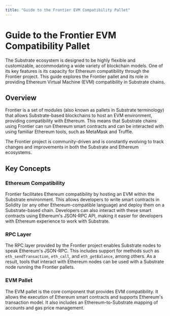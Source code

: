 ```yaml
---
title: "Guide to the Frontier EVM Compatibility Pallet"
---
```


# Guide to the Frontier EVM Compatibility Pallet

The Substrate ecosystem is designed to be highly flexible and customizable, accommodating a wide variety of blockchain models. One of its key features is its capacity for Ethereum compatibility through the Frontier project. This guide explores the Frontier pallet and its role in providing Ethereum Virtual Machine (EVM) compatibility in Substrate chains.

## Overview

Frontier is a set of modules (also known as pallets in Substrate terminology) that allows Substrate-based blockchains to host an EVM environment, providing compatibility with Ethereum. This means that Substrate chains using Frontier can run Ethereum smart contracts and can be interacted with using familiar Ethereum tools, such as MetaMask and Truffle.

The Frontier project is community-driven and is constantly evolving to track changes and improvements in both the Substrate and Ethereum ecosystems.

## Key Concepts

### Ethereum Compatibility

Frontier facilitates Ethereum compatibility by hosting an EVM within the Substrate environment. This allows developers to write smart contracts in Solidity (or any other Ethereum-compatible language) and deploy them on a Substrate-based chain. Developers can also interact with these smart contracts using Ethereum's JSON-RPC API, making it easier for developers with Ethereum experience to work with Substrate.

### RPC Layer

The RPC layer provided by the Frontier project enables Substrate nodes to speak Ethereum's JSON-RPC. This includes support for methods such as `eth_sendTransaction`, `eth_call`, and `eth_getBalance`, among others. As a result, tools that interact with Ethereum nodes can be used with a Substrate node running the Frontier pallets.

### EVM Pallet

The EVM pallet is the core component that provides EVM compatibility. It allows the execution of Ethereum smart contracts and supports Ethereum's transaction model. It also includes an Ethereum-to-Substrate mapping of accounts and gas price management.
